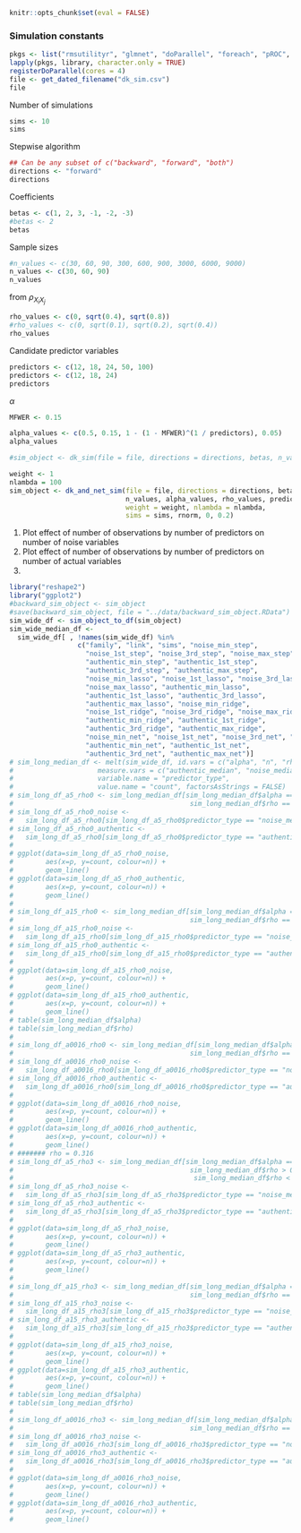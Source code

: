 ```r
knitr::opts_chunk$set(eval = FALSE)
```
### Simulation constants

```r
pkgs <- list("rmsutilityr", "glmnet", "doParallel", "foreach", "pROC", "stepwiser")
lapply(pkgs, library, character.only = TRUE)
registerDoParallel(cores = 4)
file <- get_dated_filename("dk_sim.csv")
file

```

Number of simulations
```r
sims <- 10
sims
```

Stepwise algorithm
```r
## Can be any subset of c("backward", "forward", "both")
directions <- "forward"
directions
```

Coefficients
```r
betas <- c(1, 2, 3, -1, -2, -3)
#betas <- 2
betas

```

Sample sizes

```r
#n_values <- c(30, 60, 90, 300, 600, 900, 3000, 6000, 9000)
n_values <- c(30, 60, 90)
n_values

```

from $\rho_{X_{i}X_{j}}$

```r
rho_values <- c(0, sqrt(0.4), sqrt(0.8))
#rho_values <- c(0, sqrt(0.1), sqrt(0.2), sqrt(0.4))
rho_values

```
Candidate predictor variables
```r
predictors <- c(12, 18, 24, 50, 100)
predictors <- c(12, 18, 24)
predictors

```

$\alpha$
```r
MFWER <- 0.15

alpha_values <- c(0.5, 0.15, 1 - (1 - MFWER)^(1 / predictors), 0.05)
alpha_values

```

```r
#sim_object <- dk_sim(file = file, directions = directions, betas, n_values, alpha_values, rho_values, predictors, sims = sims, rnorm, 0, 0.2)

weight <- 1
nlambda = 100
sim_object <- dk_and_net_sim(file = file, directions = directions, betas, 
                             n_values, alpha_values, rho_values, predictors, 
                             weight = weight, nlambda = nlambda,
                             sims = sims, rnorm, 0, 0.2)

```

1.  Plot effect of number of observations by number of predictors on number of noise variables
2.  Plot effect of number of observations by number of predictors on number of actual variables
3.  
```r
library("reshape2")
library("ggplot2")
#backward_sim_object <- sim_object
#save(backward_sim_object, file = "../data/backward_sim_object.RData")
sim_wide_df <- sim_object_to_df(sim_object)
sim_wide_median_df <-
  sim_wide_df[ , !names(sim_wide_df) %in%
                 c("family", "link", "sims", "noise_min_step", 
                   "noise_1st_step", "noise_3rd_step", "noise_max_step",
                   "authentic_min_step", "authentic_1st_step", 
                   "authentic_3rd_step", "authentic_max_step", 
                   "noise_min_lasso", "noise_1st_lasso", "noise_3rd_lasso",
                   "noise_max_lasso", "authentic_min_lasso", 
                   "authentic_1st_lasso", "authentic_3rd_lasso", 
                   "authentic_max_lasso", "noise_min_ridge", 
                   "noise_1st_ridge", "noise_3rd_ridge", "noise_max_ridge",
                   "authentic_min_ridge", "authentic_1st_ridge", 
                   "authentic_3rd_ridge", "authentic_max_ridge",
                   "noise_min_net", "noise_1st_net", "noise_3rd_net", "noise_max_net",
                   "authentic_min_net", "authentic_1st_net", 
                   "authentic_3rd_net", "authentic_max_net")]
# sim_long_median_df <- melt(sim_wide_df, id.vars = c("alpha", "n", "rho", "p"),
#                     measure.vars = c("authentic_median", "noise_median"),
#                     variable.name = "predictor_type",
#                     value.name = "count", factorsAsStrings = FALSE)
# sim_long_df_a5_rho0 <- sim_long_median_df[sim_long_median_df$alpha == 0.5 &
#                                            sim_long_median_df$rho == 0, ]
# sim_long_df_a5_rho0_noise <- 
#   sim_long_df_a5_rho0[sim_long_df_a5_rho0$predictor_type == "noise_median", ]
# sim_long_df_a5_rho0_authentic <- 
#   sim_long_df_a5_rho0[sim_long_df_a5_rho0$predictor_type == "authentic_median", ]
# 
# ggplot(data=sim_long_df_a5_rho0_noise,
#        aes(x=p, y=count, colour=n)) +
#        geom_line()
# ggplot(data=sim_long_df_a5_rho0_authentic,
#        aes(x=p, y=count, colour=n)) +
#        geom_line()
# 
# sim_long_df_a15_rho0 <- sim_long_median_df[sim_long_median_df$alpha == 0.15 &
#                                            sim_long_median_df$rho == 0, ]
# sim_long_df_a15_rho0_noise <- 
#   sim_long_df_a15_rho0[sim_long_df_a15_rho0$predictor_type == "noise_median", ]
# sim_long_df_a15_rho0_authentic <- 
#   sim_long_df_a15_rho0[sim_long_df_a15_rho0$predictor_type == "authentic_median", ]
# 
# ggplot(data=sim_long_df_a15_rho0_noise,
#        aes(x=p, y=count, colour=n)) +
#        geom_line()
# ggplot(data=sim_long_df_a15_rho0_authentic,
#        aes(x=p, y=count, colour=n)) +
#        geom_line()
# table(sim_long_median_df$alpha)
# table(sim_long_median_df$rho)
# 
# sim_long_df_a0016_rho0 <- sim_long_median_df[sim_long_median_df$alpha < 0.0017 &
#                                            sim_long_median_df$rho == 0, ]
# sim_long_df_a0016_rho0_noise <- 
#   sim_long_df_a0016_rho0[sim_long_df_a0016_rho0$predictor_type == "noise_median", ]
# sim_long_df_a0016_rho0_authentic <- 
#   sim_long_df_a0016_rho0[sim_long_df_a0016_rho0$predictor_type == "authentic_median", ]
# 
# ggplot(data=sim_long_df_a0016_rho0_noise,
#        aes(x=p, y=count, colour=n)) +
#        geom_line()
# ggplot(data=sim_long_df_a0016_rho0_authentic,
#        aes(x=p, y=count, colour=n)) +
#        geom_line()
# ####### rho = 0.316
# sim_long_df_a5_rho3 <- sim_long_median_df[sim_long_median_df$alpha == 0.5 &
#                                            sim_long_median_df$rho > 0.3 &
#                                             sim_long_median_df$rho < 0.4, ]
# sim_long_df_a5_rho3_noise <- 
#   sim_long_df_a5_rho3[sim_long_df_a5_rho3$predictor_type == "noise_median", ]
# sim_long_df_a5_rho3_authentic <- 
#   sim_long_df_a5_rho3[sim_long_df_a5_rho3$predictor_type == "authentic_median", ]
# 
# ggplot(data=sim_long_df_a5_rho3_noise,
#        aes(x=p, y=count, colour=n)) +
#        geom_line()
# ggplot(data=sim_long_df_a5_rho3_authentic,
#        aes(x=p, y=count, colour=n)) +
#        geom_line()
# 
# sim_long_df_a15_rho3 <- sim_long_median_df[sim_long_median_df$alpha == 0.15 &
#                                            sim_long_median_df$rho == 0, ]
# sim_long_df_a15_rho3_noise <- 
#   sim_long_df_a15_rho3[sim_long_df_a15_rho3$predictor_type == "noise_median", ]
# sim_long_df_a15_rho3_authentic <- 
#   sim_long_df_a15_rho3[sim_long_df_a15_rho3$predictor_type == "authentic_median", ]
# 
# ggplot(data=sim_long_df_a15_rho3_noise,
#        aes(x=p, y=count, colour=n)) +
#        geom_line()
# ggplot(data=sim_long_df_a15_rho3_authentic,
#        aes(x=p, y=count, colour=n)) +
#        geom_line()
# table(sim_long_median_df$alpha)
# table(sim_long_median_df$rho)
# 
# sim_long_df_a0016_rho3 <- sim_long_median_df[sim_long_median_df$alpha < 0.0017 &
#                                            sim_long_median_df$rho == 0, ]
# sim_long_df_a0016_rho3_noise <- 
#   sim_long_df_a0016_rho3[sim_long_df_a0016_rho3$predictor_type == "noise_median", ]
# sim_long_df_a0016_rho3_authentic <- 
#   sim_long_df_a0016_rho3[sim_long_df_a0016_rho3$predictor_type == "authentic_median", ]
# 
# ggplot(data=sim_long_df_a0016_rho3_noise,
#        aes(x=p, y=count, colour=n)) +
#        geom_line()
# ggplot(data=sim_long_df_a0016_rho3_authentic,
#        aes(x=p, y=count, colour=n)) +
#        geom_line()


```
